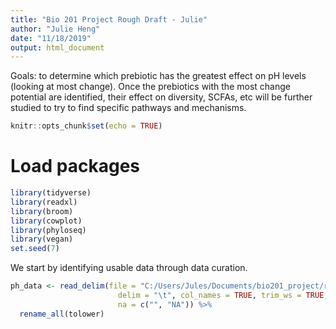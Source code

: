 ```yaml
---
title: "Bio 201 Project Rough Draft - Julie"
author: "Julie Heng"
date: "11/18/2019" 
output: html_document
---
```


Goals: to determine which prebiotic has the greatest effect on pH levels (looking at most change). Once the prebiotics with the most change potential are identified, their effect on diversity, SCFAs, etc will be further studied to try to find specific pathways and mechanisms.

```r
knitr::opts_chunk$set(echo = TRUE)
```

# Load packages
```r
library(tidyverse)
library(readxl)
library(broom)
library(cowplot)
library(phyloseq)
library(vegan)
set.seed(7)
```

We start by identifying usable data through data curation. 

```r
ph_data <- read_delim(file = "C:/Users/Jules/Documents/bio201_project/raw_data/ph_wkly.txt",
                        delim = "\t", col_names = TRUE, trim_ws = TRUE, 
                        na = c("", "NA")) %>%
  rename_all(tolower)
```

